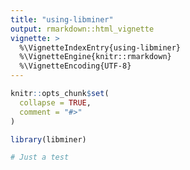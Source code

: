 ```yaml
---
title: "using-libminer"
output: rmarkdown::html_vignette
vignette: >
  %\VignetteIndexEntry{using-libminer}
  %\VignetteEngine{knitr::rmarkdown}
  %\VignetteEncoding{UTF-8}
---
```


```r
knitr::opts_chunk$set(
  collapse = TRUE,
  comment = "#>"
)
```

```r
library(libminer)
```
```r
# Just a test
```

